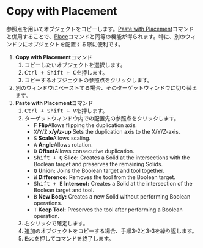 
# Copy with Placement

<Reference shortcut="Ctrl + Shift + C" command="Copy With Placement" button="" />

参照点を用いてオブジェクトをコピーします。[Paste with Placement](./paste-with-placement)コマンドと併用することで、[Place](./place)コマンドと同等の機能が得られます。特に、別のウィンドウにオブジェクトを配置する際に便利です。

1. **Copy with Placement**コマンド
    1. コピーしたいオブジェクトを選択します。
    2. <kbd>Ctrl + Shift + C</kbd>を押します。
    3. コピーするオブジェクトの参照点をクリックします。
2. 別のウィンドウにペーストする場合、そのターゲットウィンドウに切り替えます。
3. **Paste with Placement**コマンド
    1. <kbd>Ctrl + Shift + V</kbd>を押します。
    2. ターゲットウィンドウ内での配置先の参照点をクリックします。
        - <kbd>F</kbd> **Flip**Allows flipping the duplication axis.
        - <kbd>X</kbd>/<kbd>Y</kbd>/<kbd>Z</kbd> **x/y/z-up** Sets the duplication axis to the X/Y/Z-axis.
        - <kbd>S</kbd> **Scale**Allows scaling.
        - <kbd>A</kbd> **Angle**Allows rotation.
        - <kbd>D</kbd> **Offset**Allows consecutive duplication.
        - <kbd>Shift + Q</kbd> **Slice:** Creates a Solid at the intersections with the Boolean target and preserves the remaining Solids.
        - <kbd>Q</kbd> **Union:** Joins the Boolean target and tool together.
        - <kbd>W</kbd> **Difference:** Removes the tool from the Boolean target.
        - <kbd>Shift + E</kbd> **Intersect:** Creates a Solid at the intersection of the Boolean target and tool.
        - <kbd>B</kbd> **New Body:** Creates a new Solid without performing Boolean operations.
        - <kbd>T</kbd>  **Keep Tool:** Preserves the tool after performing a Boolean operation.
    3. 右クリックで確定します。
    4. 追加のオブジェクトをコピーする場合、手順3-2と3-3を繰り返します。
    5. <kbd>Esc</kbd>を押してコマンドを終了します。




